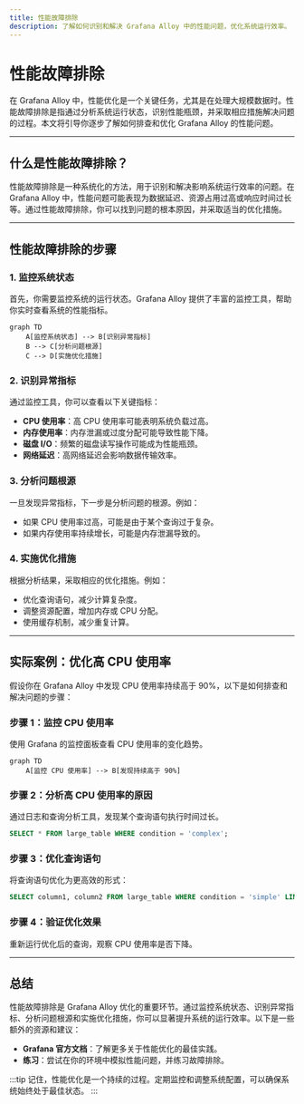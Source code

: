 ```yaml
---
title: 性能故障排除
description: 了解如何识别和解决 Grafana Alloy 中的性能问题，优化系统运行效率。
---
```


# 性能故障排除

在 Grafana Alloy 中，性能优化是一个关键任务，尤其是在处理大规模数据时。性能故障排除是指通过分析系统运行状态，识别性能瓶颈，并采取相应措施解决问题的过程。本文将引导你逐步了解如何排查和优化 Grafana Alloy 的性能问题。

---

## 什么是性能故障排除？

性能故障排除是一种系统化的方法，用于识别和解决影响系统运行效率的问题。在 Grafana Alloy 中，性能问题可能表现为数据延迟、资源占用过高或响应时间过长等。通过性能故障排除，你可以找到问题的根本原因，并采取适当的优化措施。

---

## 性能故障排除的步骤

### 1. 监控系统状态
首先，你需要监控系统的运行状态。Grafana Alloy 提供了丰富的监控工具，帮助你实时查看系统的性能指标。

```mermaid
graph TD
    A[监控系统状态] --> B[识别异常指标]
    B --> C[分析问题根源]
    C --> D[实施优化措施]
```

### 2. 识别异常指标
通过监控工具，你可以查看以下关键指标：
- **CPU 使用率**：高 CPU 使用率可能表明系统负载过高。
- **内存使用率**：内存泄漏或过度分配可能导致性能下降。
- **磁盘 I/O**：频繁的磁盘读写操作可能成为性能瓶颈。
- **网络延迟**：高网络延迟会影响数据传输效率。

### 3. 分析问题根源
一旦发现异常指标，下一步是分析问题的根源。例如：
- 如果 CPU 使用率过高，可能是由于某个查询过于复杂。
- 如果内存使用率持续增长，可能是内存泄漏导致的。

### 4. 实施优化措施
根据分析结果，采取相应的优化措施。例如：
- 优化查询语句，减少计算复杂度。
- 调整资源配置，增加内存或 CPU 分配。
- 使用缓存机制，减少重复计算。

---

## 实际案例：优化高 CPU 使用率

假设你在 Grafana Alloy 中发现 CPU 使用率持续高于 90%，以下是如何排查和解决问题的步骤：

### 步骤 1：监控 CPU 使用率
使用 Grafana 的监控面板查看 CPU 使用率的变化趋势。

```mermaid
graph TD
    A[监控 CPU 使用率] --> B[发现持续高于 90%]
```

### 步骤 2：分析高 CPU 使用率的原因
通过日志和查询分析工具，发现某个查询语句执行时间过长。

```sql
SELECT * FROM large_table WHERE condition = 'complex';
```

### 步骤 3：优化查询语句
将查询语句优化为更高效的形式：

```sql
SELECT column1, column2 FROM large_table WHERE condition = 'simple' LIMIT 1000;
```

### 步骤 4：验证优化效果
重新运行优化后的查询，观察 CPU 使用率是否下降。

---

## 总结

性能故障排除是 Grafana Alloy 优化的重要环节。通过监控系统状态、识别异常指标、分析问题根源和实施优化措施，你可以显著提升系统的运行效率。以下是一些额外的资源和建议：

- **Grafana 官方文档**：了解更多关于性能优化的最佳实践。
- **练习**：尝试在你的环境中模拟性能问题，并练习故障排除。

:::tip
记住，性能优化是一个持续的过程。定期监控和调整系统配置，可以确保系统始终处于最佳状态。
:::